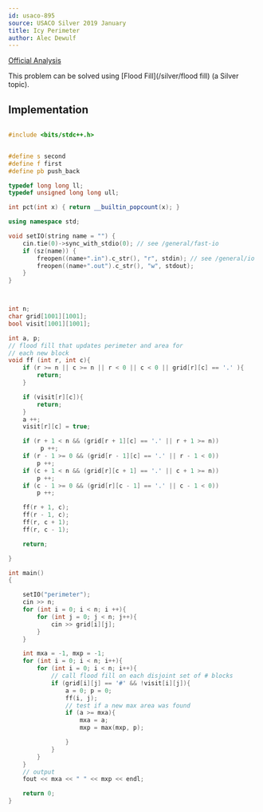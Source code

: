 ```yaml
---
id: usaco-895
source: USACO Silver 2019 January
title: Icy Perimeter
author: Alec Dewulf 
---
```


[Official Analysis](http://www.usaco.org/current/data/sol_perimeter_silver_jan19.html)

This problem can be solved using [Flood Fill](/silver/flood fill) (a Silver topic).

## Implementation

<LanguageSection>
<CPPSection>


```cpp

#include <bits/stdc++.h>


#define s second
#define f first
#define pb push_back

typedef long long ll;
typedef unsigned long long ull;

int pct(int x) { return __builtin_popcount(x); }

using namespace std;

void setIO(string name = "") {
	cin.tie(0)->sync_with_stdio(0); // see /general/fast-io
	if (sz(name)) {
		freopen((name+".in").c_str(), "r", stdin); // see /general/io
		freopen((name+".out").c_str(), "w", stdout);
	}
}



int n;
char grid[1001][1001];
bool visit[1001][1001];

int a, p;
// flood fill that updates perimeter and area for 
// each new block
void ff (int r, int c){
    if (r >= n || c >= n || r < 0 || c < 0 || grid[r][c] == '.' ){
        return;
    }

    if (visit[r][c]){
        return;
    }
    a ++;
    visit[r][c] = true;

    if (r + 1 < n && (grid[r + 1][c] == '.' || r + 1 >= n))
         p ++;
    if (r - 1 >= 0 && (grid[r - 1][c] == '.' || r - 1 < 0))
        p ++;
    if (c + 1 < n && (grid[r][c + 1] == '.' || c + 1 >= n))
        p ++;
    if (c - 1 >= 0 && (grid[r][c - 1] == '.' || c - 1 < 0))
        p ++;

    ff(r + 1, c);
    ff(r - 1, c);
    ff(r, c + 1);
    ff(r, c - 1);

    return;

}

int main()
{

    setIO("perimeter");
    cin >> n;
    for (int i = 0; i < n; i ++){
        for (int j = 0; j < n; j++){
            cin >> grid[i][j];
        }
    }

    int mxa = -1, mxp = -1;
    for (int i = 0; i < n; i++){
        for (int i = 0; i < n; i++){
            // call flood fill on each disjoint set of # blocks
            if (grid[i][j] == '#' && !visit[i][j]){
                a = 0; p = 0;
                ff(i, j);
                // test if a new max area was found
                if (a >= mxa){
                    mxa = a;
                    mxp = max(mxp, p);

                }
            }
        }
    }
    // output
    fout << mxa << " " << mxp << endl;

    return 0;
}

```

</CPPSection>
</LanguageSection>
